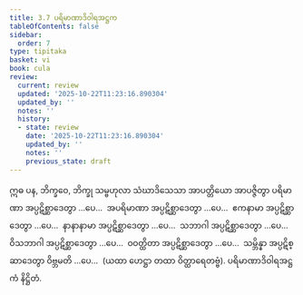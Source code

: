 ```yaml
---
title: 3.7 ပရိမာဏာဒိဝါရအဋ္ဌက
tableOfContents: false
sidebar:
  order: 7
type: tipitaka
basket: vi
book: cula
review:
  current: review
  updated: '2025-10-22T11:23:16.890304'
  updated_by: ''
  notes: ''
  history:
  - state: review
    date: '2025-10-22T11:23:16.890304'
    updated_by: ''
    notes: ''
    previous_state: draft
---
```



<ReviewStatus review={frontmatter.review} showDetails={true} />

<HypothesisAnnotation frontmatter={frontmatter} />

<DynamicBreadcrumb />

<Division number="180" book="cula" e="ch" v="4" p="172">

<Paragraph number="743" book="cula">
ဣဓ ပန, ဘိက္ခဝေ, ဘိက္ခု သမ္ဗဟုလာ သံဃာဒိသေသာ အာပတ္တိယော အာပဇ္ဇိတွာ ပရိမာဏာ အပ္ပဋိစ္ဆာဒေတွာ …ပေ…  အပရိမာဏာ အပ္ပဋိစ္ဆာဒေတွာ …ပေ…  ဧကနာမာ အပ္ပဋိစ္ဆာဒေတွာ …ပေ…  နာနာနာမာ အပ္ပဋိစ္ဆာဒေတွာ …ပေ…  သဘာဂါ အပ္ပဋိစ္ဆာဒေတွာ …ပေ…  ဝိသဘာဂါ အပ္ပဋိစ္ဆာဒေတွာ …ပေ…  ဝဝတ္ထိတာ အပ္ပဋိစ္ဆာဒေတွာ …ပေ…  သမ္ဘိန္နာ အပ္ပဋိစ္ဆာဒေတွာ ဝိဗ္ဘမတိ …ပေ…  (ယထာ ဟေဋ္ဌာ တထာ ဝိတ္ထာရေတဗ္ဗံ).

</Paragraph>
</Division>

<Paragraph number="744" type="center" book="cula">
ပရိမာဏာဒိဝါရအဋ္ဌကံ နိဋ္ဌိတံ.
</Paragraph>